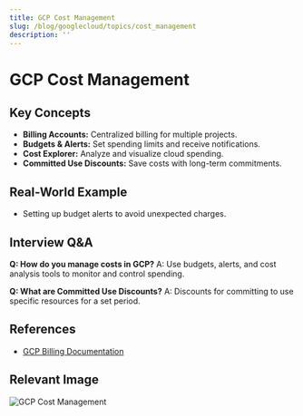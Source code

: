 ```yaml
---
title: GCP Cost Management
slug: /blog/googlecloud/topics/cost_management
description: ''
---
```

# GCP Cost Management

## Key Concepts
- **Billing Accounts:** Centralized billing for multiple projects.
- **Budgets & Alerts:** Set spending limits and receive notifications.
- **Cost Explorer:** Analyze and visualize cloud spending.
- **Committed Use Discounts:** Save costs with long-term commitments.

## Real-World Example
- Setting up budget alerts to avoid unexpected charges.

## Interview Q&A
**Q: How do you manage costs in GCP?**
A: Use budgets, alerts, and cost analysis tools to monitor and control spending.

**Q: What are Committed Use Discounts?**
A: Discounts for committing to use specific resources for a set period.

## References
- [GCP Billing Documentation](https://cloud.google.com/billing/docs)

## Relevant Image
![GCP Cost Management](https://cloud.google.com/images/products/billing/billing-diagram.png)
